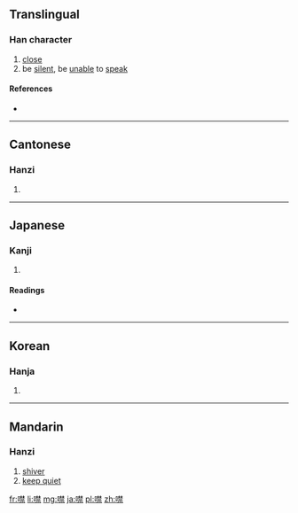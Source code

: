 ==Translingual==

===Han character===
{{Han char|rn=30|rad=口|as=13|sn=16|four=6409<sub>1</sub>|canj=口木木火 (RDDF)|ids=⿰[[口]][[禁]]}}

# [[close]]
# be [[silent]], be [[unable]] to [[speak]]

====References====
* {{Han ref|kx=0209.300|dkj=04364|dj=0432.140|hdz=10688.140|uh=5664|ud=22116|bh=BEB6|bd=48822}}

----

==Cantonese==

===Hanzi===
{{yue-hanzi|jyut=|y=gam3}}

# {{defn|lang=yue|sort=口13}}

----

==Japanese==

===Kanji===
{{ja-kanji|grade=|rs=口13}}

# {{defn|lang=ja|sort=口13}}

====Readings====
* {{ja-readings|on=[[きん]] (kin)|kun=[[つぐむ]] (tsugumu)}}

----

==Korean==

===Hanja===
{{ko-hanja|hangeul=금|rv=geum|mr=kŭm}}

# {{defn|lang=ko|sort=口13}}

----

==Mandarin==

===Hanzi===
{{cmn-hanzi|pin=[[huì]] ([[hui4]]), [[jìn]] ([[jin4]])|wg=hui<sup>4</sup>, chin<sup>4</sup>}}

# [[shiver]]
# [[keep quiet]]

[[fr:噤]]
[[li:噤]]
[[mg:噤]]
[[ja:噤]]
[[pl:噤]]
[[zh:噤]]